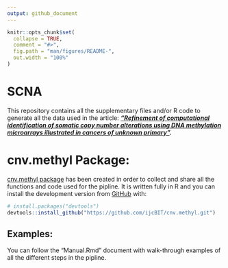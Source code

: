 ```yaml
---
output: github_document
---
```


<!-- README.md is generated from README.Rmd. Please edit that file -->

```r
knitr::opts_chunk$set(
  collapse = TRUE,
  comment = "#>",
  fig.path = "man/figures/README-",
  out.width = "100%"
)
```

# SCNA

<!-- badges: start -->
<!-- badges: end -->

This repository contains all the supplementary files and/or R code to generate all the data used in the article: 
***["Refinement of computational identification of somatic copy number alterations using DNA methylation microarrays illustrated in cancers of unknown primary"]( https://academic.oup.com/bib/advance-article/doi/10.1093/bib/bbac161/6582004?login=false).***

# cnv.methyl Package:

[cnv.methyl package](https://github.com/ijcBIT/cnv.methyl.git) has been created in order to collect and share all the functions and code used for the pipline. It is written fully in R and you can install the development version from [GitHub](https://github.com/) with:

``` r
# install.packages("devtools")
devtools::install_github("https://github.com/ijcBIT/cnv.methyl.git")
```

## Examples:

You can follow the "Manual.Rmd" document with walk-through examples of all the different steps in the pipline.

